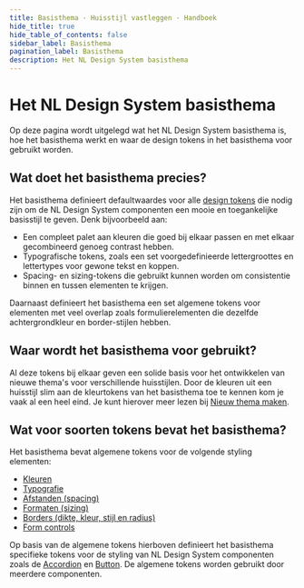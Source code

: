 ```yaml
---
title: Basisthema · Huisstijl vastleggen · Handboek
hide_title: true
hide_table_of_contents: false
sidebar_label: Basisthema
pagination_label: Basisthema
description: Het NL Design System basisthema
---
```



# Het NL Design System basisthema

<Paragraph lead>
  Op deze pagina wordt uitgelegd wat het NL Design System basisthema is, hoe het basisthema werkt en waar de design
  tokens in het basisthema voor gebruikt worden.
</Paragraph>

## Wat doet het basisthema precies?

Het basisthema definieert defaultwaardes voor alle [design tokens](/handboek/design-tokens) die nodig zijn om de NL Design System componenten een mooie en toegankelijke basisstijl te geven. Denk bijvoorbeeld aan:

- Een compleet palet aan kleuren die goed bij elkaar passen en met elkaar gecombineerd genoeg contrast hebben.
- Typografische tokens, zoals een set voorgedefinieerde lettergroottes en lettertypes voor gewone tekst en koppen.
- Spacing- en sizing-tokens die gebruikt kunnen worden om consistentie binnen en tussen elementen te krijgen.

Daarnaast definieert het basisthema een set algemene tokens voor elementen met veel overlap zoals formulierelementen die dezelfde achtergrondkleur en border-stijlen hebben.

## Waar wordt het basisthema voor gebruikt?

Al deze tokens bij elkaar geven een solide basis voor het ontwikkelen van nieuwe thema's voor verschillende huisstijlen. Door de kleuren uit een huisstijl slim aan de kleurtokens van het basisthema toe te kennen kom je vaak al een heel eind. Je kunt hierover meer lezen bij [Nieuw thema maken](../nieuw-thema-maken/README).

## Wat voor soorten tokens bevat het basisthema?

Het basisthema bevat algemene tokens voor de volgende styling elementen:

- [Kleuren](kleuren)
- [Typografie](typografie)
- [Afstanden (spacing)](spacing)
- [Formaten (sizing)](sizing)
- [Borders (dikte, kleur, stijl en radius)](borders)
- [Form controls](form-controls)

Op basis van de algemene tokens hierboven definieert het basisthema specifieke tokens voor de styling van NL Design System componenten zoals de [Accordion](/accordion) en [Button](/button). De algemene tokens worden gebruikt door meerdere componenten.
